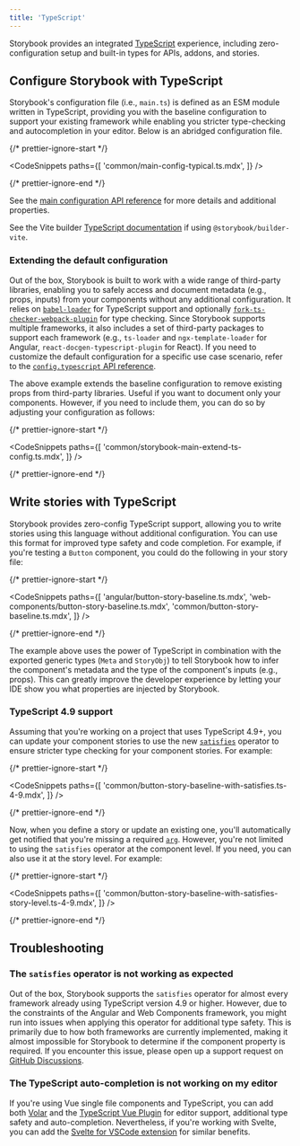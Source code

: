 ```yaml
---
title: 'TypeScript'
---
```


Storybook provides an integrated [TypeScript](https://www.typescriptlang.org/) experience, including zero-configuration setup and built-in types for APIs, addons, and stories.

## Configure Storybook with TypeScript

Storybook's configuration file (i.e., `main.ts`) is defined as an ESM module written in TypeScript, providing you with the baseline configuration to support your existing framework while enabling you stricter type-checking and autocompletion in your editor. Below is an abridged configuration file.

{/* prettier-ignore-start */}

<CodeSnippets
  paths={[
    'common/main-config-typical.ts.mdx',
  ]}
/>

{/* prettier-ignore-end */}

See the [main configuration API reference](../api/main-config) for more details and additional properties.

<Callout variant="info" icon="💡">

See the Vite builder [TypeScript documentation](https://github.com/storybookjs/builder-vite#typescript) if using `@storybook/builder-vite`.

</Callout>

### Extending the default configuration

Out of the box, Storybook is built to work with a wide range of third-party libraries, enabling you to safely access and document metadata (e.g., props, inputs) from your components without any additional configuration. It relies on [`babel-loader`](https://webpack.js.org/loaders/babel-loader/) for TypeScript support and optionally [`fork-ts-checker-webpack-plugin`](https://github.com/TypeStrong/fork-ts-checker-webpack-plugin/blob/v4.1.6/README.md#options) for type checking. Since Storybook supports multiple frameworks, it also includes a set of third-party packages to support each framework (e.g., `ts-loader` and `ngx-template-loader` for Angular, `react-docgen-typescript-plugin` for React). If you need to customize the default configuration for a specific use case scenario, refer to the [`config.typescript` API reference](../api/main-config-typescript.md).

The above example extends the baseline configuration to remove existing props from third-party libraries. Useful if you want to document only your components. However, if you need to include them, you can do so by adjusting your configuration as follows:

{/* prettier-ignore-start */}

<CodeSnippets
  paths={[
    'common/storybook-main-extend-ts-config.ts.mdx',
  ]}
/>

{/* prettier-ignore-end */}

## Write stories with TypeScript

Storybook provides zero-config TypeScript support, allowing you to write stories using this language without additional configuration. You can use this format for improved type safety and code completion. For example, if you're testing a `Button` component, you could do the following in your story file:

{/* prettier-ignore-start */}

<CodeSnippets
  paths={[
    'angular/button-story-baseline.ts.mdx',
    'web-components/button-story-baseline.ts.mdx',
    'common/button-story-baseline.ts.mdx',
  ]}
/>

{/* prettier-ignore-end */}

The example above uses the power of TypeScript in combination with the exported generic types (`Meta` and `StoryObj`) to tell Storybook how to infer the component's metadata and the type of the component's inputs (e.g., props). This can greatly improve the developer experience by letting your IDE show you what properties are injected by Storybook.

### TypeScript 4.9 support

Assuming that you're working on a project that uses TypeScript 4.9+, you can update your component stories to use the new [`satisfies`](https://www.typescriptlang.org/docs/handbook/release-notes/typescript-4-9.html) operator to ensure stricter type checking for your component stories. For example:

{/* prettier-ignore-start */}

<CodeSnippets
  paths={[
    'common/button-story-baseline-with-satisfies.ts-4-9.mdx',
  ]}
/>

{/* prettier-ignore-end */}

Now, when you define a story or update an existing one, you'll automatically get notified that you're missing a required [`arg`](../writing-stories/args). However, you're not limited to using the `satisfies` operator at the component level. If you need, you can also use it at the story level. For example:

{/* prettier-ignore-start */}

<CodeSnippets
  paths={[
    'common/button-story-baseline-with-satisfies-story-level.ts-4-9.mdx',
  ]}
/>

{/* prettier-ignore-end */}

## Troubleshooting

### The `satisfies` operator is not working as expected

Out of the box, Storybook supports the `satisfies` operator for almost every framework already using TypeScript version 4.9 or higher. However, due to the constraints of the Angular and Web Components framework, you might run into issues when applying this operator for additional type safety. This is primarily due to how both frameworks are currently implemented, making it almost impossible for Storybook to determine if the component property is required. If you encounter this issue, please open up a support request on [GitHub Discussions](https://github.com/storybookjs/storybook/discussions/new?category=help).

### The TypeScript auto-completion is not working on my editor

If you're using Vue single file components and TypeScript, you can add both [Volar](https://marketplace.visualstudio.com/items?itemName=Vue.volar) and the [TypeScript Vue Plugin](https://marketplace.visualstudio.com/items?itemName=Vue.vscode-typescript-vue-plugin) for editor support, additional type safety and auto-completion. Nevertheless, if you're working with Svelte, you can add the [Svelte for VSCode extension](https://marketplace.visualstudio.com/items?itemName=svelte.svelte-vscode) for similar benefits.
